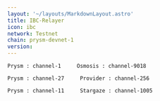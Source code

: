 ```yaml
---
layout: '~/layouts/MarkdownLayout.astro'
title: IBC-Relayer
icon: ibc
network: Testnet
chain: prysm-devnet-1
version:  
---
```

```
Prysm : channel-1     Osmosis : channel-9018
```
```
Prysm : channel-27     Provider : channel-256
```
```
Prysm : channel-11     Stargaze : channel-1005
```
